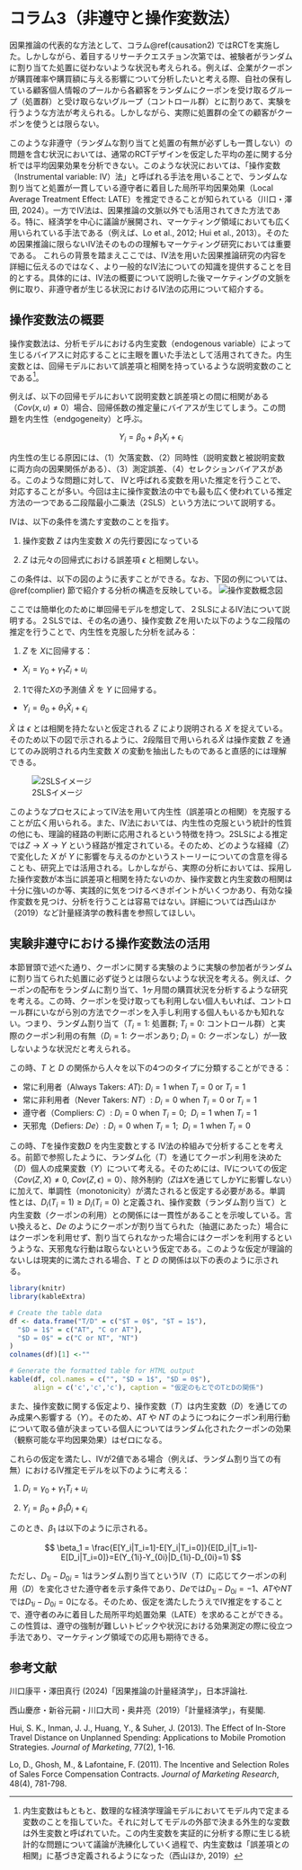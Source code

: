 # コラム3（非遵守と操作変数法） {#causation3}
因果推論の代表的な方法として、コラム\@ref(causation2) ではRCTを実施した。しかしながら、着目するリサーチクエスチョン次第では、被験者がランダムに割り当てた処置に従わないような状況も考えられる。例えば、企業がクーポンが購買確率や購買額に与える影響について分析したいと考える際、自社の保有している顧客個人情報のプールから各顧客をランダムにクーポンを受け取るグループ（処置群）と受け取らないグループ（コントロール群）とに割りあて、実験を行うような方法が考えられる。しかしながら、実際に処置群の全ての顧客がクーポンを使うとは限らない。

このような非遵守（ランダムな割り当てと処置の有無が必ずしも一貫しない）の問題を含む状況においては、通常のRCTデザインを仮定した平均の差に関する分析では平均因果効果を分析できない。このような状況においては、「操作変数（Instrumental variable: IV）法」と呼ばれる手法を用いることで、ランダムな割り当てと処置が一貫している遵守者に着目した局所平均因果効果（Local Average Treatment Effect: LATE）を推定できることが知られている（川口・澤田, 2024）。一方でIV法は、因果推論の文脈以外でも活用されてきた方法である。特に、経済学を中心に議論が展開され、マーケティング領域においても広く用いられている手法である（例えば、Lo et al., 2012; Hui et al., 2013）。そのため因果推論に限らないIV法そのものの理解もマーケティング研究においては重要である。
これらの背景を踏まえここでは、IV法を用いた因果推論研究の内容を詳細に伝えるのではなく、より一般的なIV法についての知識を提供することを目的とする。具体的には、IV法の概要について説明した後マーケティングの文脈を例に取り、非遵守者が生じる状況におけるIV法の応用について紹介する。

## 操作変数法の概要
操作変数法は、分析モデルにおける内生変数（endogenous variable）によって生じるバイアスに対応することに主眼を置いた手法として活用されてきた。内生変数とは、回帰モデルにおいて誤差項と相関を持っているような説明変数のことである^[内生変数はもともと、数理的な経済学理論モデルにおいてモデル内で定まる変数のことを指していた。それに対してモデルの外部で決まる外生的な変数は外生変数と呼ばれていた。この内生変数を実証的に分析する際に生じる統計的な問題について議論が洗練化していく過程で、内生変数は「誤差項との相関」に基づき定義されるようになった（西山ほか, 2019）]。

例えば、以下の回帰モデルにおいて説明変数と誤差項との間に相関がある（$Cov(x,u)\neq0$）場合、回帰係数の推定量にバイアスが生じてしまう。この問題を内生性（endgogeneity）と呼ぶ。

$$
Y_i=\beta_0+\beta_1X_i+\epsilon_i
$$

内生性の生じる原因には、（1）欠落変数、（2）同時性（説明変数と被説明変数に両方向の因果関係がある）、（3）測定誤差、（4）セレクションバイアスがある。このような問題に対して、
IVと呼ばれる変数を用いた推定を行うことで、対応することが多い。今回は主に操作変数法の中でも最も広く使われている推定方法の一つである二段階最小二乗法（2SLS）という方法について説明する。

IVは、以下の条件を満たす変数のことを指す。

1. 操作変数 $Z$ は内生変数 $X$ の先行要因になっている

2. $Z$ は元々の回帰式における誤差項 $\epsilon$ と相関しない。

この条件は、以下の図のように表すことができる。なお、下図の例については、\@ref(complier) 節で紹介する分析の構造を反映している。
![操作変数概念図](column/IV1.png)

ここでは簡単化のために単回帰モデルを想定して、２SLSによるIV法について説明する。２SLSでは、その名の通り、操作変数 $Z$を用いた以下のような二段階の推定を行うことで、内生性を克服した分析を試みる：

1. $Z$ を $X$に回帰する：
  - $X_i = \gamma_0+ \gamma_1Z_i+u_i$

2. 1で得た$X$の予測値 $\hat{X}$ を $Y$ に回帰する。
  - $Y_i= \theta_0+\theta_1 \hat{X}_i+\epsilon_i$
  
$\hat{X}$ は $\epsilon$ とは相関を持たないと仮定される $Z$ により説明される $X$ を捉えている。そのため以下の図で示されるように、2段階目で用いられる$\hat{X}$ は操作変数 $Z$ を通じてのみ説明される内生変数 $X$ の変動を抽出したものであると直感的には理解できる。

![2SLSイメージ](column/IV2.png)

このようなプロセスによってIV法を用いて内生性（誤差項との相関）を克服することが広く用いられる。また、IV法においては、内生性の克服という統計的性質の他にも、理論的経路の判断に応用されるという特徴を持つ。2SLSによる推定では$Z\rightarrow X\rightarrow Y$ という経路が推定されている。そのため、どのような経緯（$Z$）で変化した $X$ が $Y$ に影響を与えるのかというストーリーについての含意を得ることも、研究上では活用される。しかしながら、実際の分析においては、採用した操作変数が本当に誤差項と相関を持たないのか、操作変数と内生変数の相関は十分に強いのか等、実践的に気をつけるべきポイントがいくつかあり、有効な操作変数を見つけ、分析を行うことは容易ではない。詳細については西山ほか（2019）など計量経済学の教科書を参照してほしい。

## 実験非遵守における操作変数法の活用{#complier}
本節冒頭で述べた通り、クーポンに関する実験のように実験の参加者がランダムに割り当てられた処置に必ず従うとは限らないような状況を考える。例えば、クーポンの配布をランダムに割り当て、1ヶ月間の購買状況を分析するような研究を考える。この時、クーポンを受け取っても利用しない個人もいれば、コントロール群にいながら別の方法でクーポンを入手し利用する個人もいるかも知れない。つまり、ランダム割り当て（$T_i=1$: 処置群; $T_i=0$: コントロール群）と実際のクーポン利用の有無（$D_i=1$: クーポンあり; $D_i=0$: クーポンなし）が一致しないような状況だと考えられる。

この時、$T$ と $D$ の関係から人々を以下の4つのタイプに分類することができる：

- 常に利用者（Always Takers: *AT*): $D_i=1~\text{when}~T_i=0~\text{or}~T_i=1$
- 常に非利用者（Never Takers: *NT*）: $D_i=0~\text{when}~T_i=0~\text{or}~T_i=1$
- 遵守者（Compliers: *C*）: $D_i=0~\text{when}~T_i=0;~~D_i=1~\text{when}~T_i=1$
- 天邪鬼（Defiers: *De*）: $D_i=0~\text{when}~T_i=1;~~D_i=1~\text{when}~T_i=0$

この時、$T$を操作変数$D$ を内生変数とする IV法の枠組みで分析することを考える。前節で参照したように、ランダム化（$T$）を通じてクーポン利用を決めた（$D$）個人の成果変数（$Y$）について考える。そのためには、IVについての仮定（$Cov(Z,X)\neq0$, $Cov(Z,\epsilon)=0$）、除外制約（$Z$は$X$を通じてしか$Y$に影響しない）に加えて、単調性（monotonicity）が満たされると仮定する必要がある。単調性とは、$D_i(T_i = 1)\geq D_i(T_i = 0)$ と定義され、操作変数（ランダム割り当て）と内生変数（クーポンの利用）との関係には一貫性があることを示唆している。言い換えると、*De* のようにクーポンが割り当てられた（抽選にあたった）場合にはクーポンを利用せず、割り当てられなかった場合にはクーポンを利用するというような、天邪鬼な行動は取らないという仮定である。このような仮定が理論的ないしは現実的に満たされる場合、$T$ と $D$ の関係は以下の表のように示される。

```r
library(knitr)
library(kableExtra)

# Create the table data
df <- data.frame("T/D" = c("$T = 0$", "$T = 1$"),
  "$D = 1$" = c("AT", "C or AT"),
  "$D = 0$" = c("C or NT", "NT")
)
colnames(df)[1] <-""

# Generate the formatted table for HTML output
kable(df, col.names = c("", "$D = 1$", "$D = 0$"),
      align = c('c','c','c'), caption = "仮定のもとでのTとDの関係")
```
また、操作変数に関する仮定より、操作変数（$T$）は内生変数（$D$）を通じてのみ成果へ影響する（$Y$）。そのため、*AT* や *NT* のようにつねにクーポン利用行動について取る値が決まっている個人についてはランダム化されたクーポンの効果（観察可能な平均因果効果）はゼロになる。


これらの仮定を満たし、IVが2値である場合（例えば、ランダム割り当ての有無）におけるIV推定モデルを以下のように考える：

1. $D_i=\gamma_0+\gamma_1T_i+u_i$

2. $Y_i=\beta_0+\beta_1\hat{D}_i+\epsilon_i$

このとき、$\beta_1$ は以下のように示される。


$$
\beta_1 = \frac{E[Y_i|T_i=1]-E[Y_i|T_i=0]}{E[D_i|T_i=1]-E[D_i|T_i=0]}=E(Y_{1i}-Y_{0i}|D_{1i}-D_{0i}=1)
$$

ただし、$D_{1i}-D_{0i}=1$はランダム割り当てというIV（$T$）に応じてクーポンの利用（$D$）を変化させた遵守者を示す条件であり、*De*では$D_{1i}-D_{0i}=-1$、*AT*や*NT*では$D_{1i}-D_{0i}=0$になる。そのため、仮定を満たしたうえでIV推定をすることで、遵守者のみに着目した局所平均処置効果（LATE）を求めることができる。この性質は、遵守の強制が難しいトピックや状況における効果測定の際に役立つ手法であり、マーケティング領域での応用も期待できる。


## 参考文献

川口康平・澤田真行 (2024)「因果推論の計量経済学」，日本評論社.

西山慶彦・新谷元嗣・川口大司・奥井亮（2019）「計量経済学」，有斐閣.

Hui, S. K., Inman, J. J., Huang, Y., & Suher, J. (2013). The Effect of In-Store Travel Distance on Unplanned Spending: Applications to Mobile Promotion Strategies. *Journal of Marketing*, 77(2), 1-16. 

Lo, D., Ghosh, M., & Lafontaine, F. (2011). The Incentive and Selection Roles of Sales Force Compensation Contracts. *Journal of Marketing Research*, 48(4), 781-798. 

